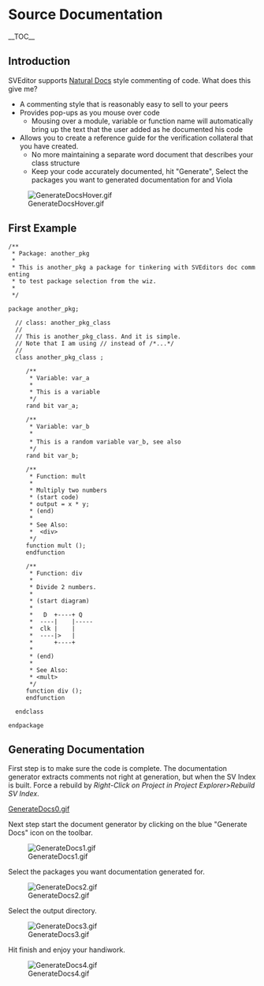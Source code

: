 = Source Documentation =

__TOC__

== Introduction ==
SVEditor supports [http://www.naturaldocs.org/ Natural Docs] style commenting of code.  What does this give me?
* A commenting style that is reasonably easy to sell to your peers
* Provides pop-ups as you mouse over code
** Mousing over a module, variable or function name will automatically bring up the text that the user added as he documented his code
* Allows you to create a reference guide for the verification collateral that you have created.  
** No more maintaining a separate word document that describes your class structure
** Keep your code accurately documented, hit "Generate", Select the packages you want to generated documentation for and Viola

[[Image:GenerateDocsHover.gif]]

==First Example==
 /**
  * Package: another_pkg
  * 
  * This is another_pkg a package for tinkering with SVEditors doc commenting
  * to test package selection from the wiz.
  * 
  */

 package another_pkg;
   
   // class: another_pkg_class
   //
   // This is another_pkg_class. And it is simple.
   // Note that I am using // instead of /*...*/
   //
   class another_pkg_class ;
   
      /**
       * Variable: var_a
       * 
       * This is a variable
       */
      rand bit var_a;
      
      /**
       * Variable: var_b
       * 
       * This is a random variable var_b, see also <var_a>
       */
      rand bit var_b;
      
      /**
       * Function: mult
       * 
       * Multiply two numbers
       * (start code)
       * output = x * y;
       * (end)
       * 
       * See Also:
       *  &lt;div&gt;
       */
      function mult ();
      endfunction

      /**
       * Function: div
       * 
       * Divide 2 numbers.
       * 
       * (start diagram)
       * 
       *   D  +----+ Q
       *  ----|    |-----
       *  clk |    |     
       *  ----|>   |     
       *      +----+     
       * 
       * (end) 
       * 
       * See Also:
       * &lt;mult&gt;
       */
      function div ();
      endfunction
   
   endclass

 endpackage 

== Generating Documentation ==

First step is to make sure the code is complete.  The documentation generator extracts comments not right at generation, but when the SV Index is built.  Force a rebuild by ''Right-Click on Project in Project Explorer>Rebuild SV Index''.

[[GenerateDocs0.gif]]

Next step start the document generator by clicking on the blue "Generate Docs" icon on the toolbar.

[[Image:GenerateDocs1.gif]]

Select the packages you want documentation generated for.

[[Image:GenerateDocs2.gif]]

Select the output directory.

[[Image:GenerateDocs3.gif]]

Hit finish and enjoy your handiwork.

[[Image:GenerateDocs4.gif]]

 
